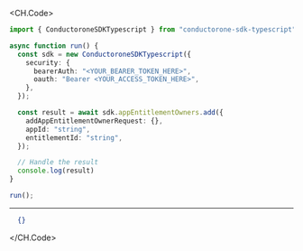 
<CH.Code>
```typescript Add.ts
import { ConductoroneSDKTypescript } from "conductorone-sdk-typescript";

async function run() {
  const sdk = new ConductoroneSDKTypescript({
    security: {
      bearerAuth: "<YOUR_BEARER_TOKEN_HERE>",
      oauth: "Bearer <YOUR_ACCESS_TOKEN_HERE>",
    },
  });

  const result = await sdk.appEntitlementOwners.add({
    addAppEntitlementOwnerRequest: {},
    appId: "string",
    entitlementId: "string",
  });

  // Handle the result
  console.log(result)
}

run();
```
---

```json Example Response
  {}
```
</CH.Code>
